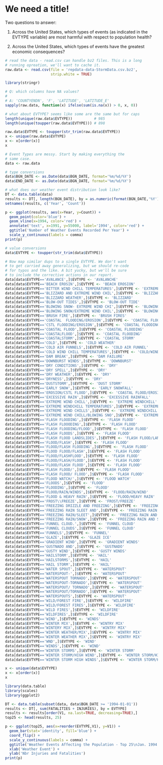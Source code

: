 We need a title!
========================================================

Two questions to answer:

1. Across the United States, which types of events (as indicated in the EVTYPE variable) are most harmful with respect to population health?

2. Across the United States, which types of events have the greatest economic consequences?


```r
# read the data - read.csv can handle bz2 files. This is a long
# running opreation, we'll want to cache it.
raw.data <- read.csv(file = 'repdata-data-StormData.csv.bz2',
                     strip.white = TRUE)
```

```r
library(stringr)

# Q: which columns have NA values?
#
# A: 'COUNTYENDN', 'F', 'LATITUDE', 'LATITUDE_E'
sapply(raw.data, function(x) ifelse(sum(is.na(x)) > 0, x, 0))

# what about EVTYPE? seems like some are the same but for caps
length(unique(raw.data$EVTYPE))          # 985
length(unique(toupper(raw.data$EVTYPE))) # 898

raw.data$EVTYPE <- toupper(str_trim(raw.data$EVTYPE))
x <- unique(raw.data$EVTYPE)
x <- x[order(x)]
x
```

```r
# Event Types are messy. Start by making everything the
# same case.
data <- raw.data

# type conversions
data$BGN_DATE <- as.Date(data$BGN_DATE, format='%m/%d/%Y')
data$END_DATE <- as.Date(data$BGN_DATE, format='%m/%d/%Y')

# what does our weather event distribution look like?
DT <- data.table(data)
results <- DT[, length(BGN_DATE), by = as.numeric(format(BGN_DATE,'%Y'))]
setnames(results, c('Year', 'Count'))

p <- ggplot(results, aes(x=Year, y=Count)) +
  geom_point(color='blue') +
  geom_vline(x=1994, color='red') +
  annotate('text', x=1991, y=55000, label='1994', color='red') +
  ggtitle('Number of Weather Events Recorded Per Year') +
  scale_y_continuous(labels = comma)
print(p)

# value conversions
data$EVTYPE <- toupper(str_trim(data$EVTYPE))

# Now map similar dups to a single EVTYPE. We don't want
# to get carried away generalizing, but we should re-code
# for typos and the like. A bit yucky, but we'll be sure
# to include the corrective actions in our report.
data[data$EVTYPE=='AVALANCE',]$EVTYPE <- 'AVALANCHE'
data[data$EVTYPE=='BEACH EROSIN',]$EVTYPE <- 'BEACH EROSION'
data[data$EVTYPE=='BITTER WIND CHILL TEMPERATURES',]$EVTYPE <- 'EXTREME WIND CHILL'
data[data$EVTYPE=='BLIZZARD AND EXTREME WIND CHIL',]$EVTYPE <- 'BLIZZARD AND EXTREME WIND CHILL'
data[data$EVTYPE=='BLIZZARD WEATHER',]$EVTYPE <- 'BLIZZARD'
data[data$EVTYPE=='BLOW-OUT TIDES',]$EVTYPE <- 'BLOW-OUT TIDE'
data[data$EVTYPE=='BLOWING SNOW- EXTREME WIND CHI',]$EVTYPE <- 'BLOWING SNOW/EXTREME WIND CHILL'
data[data$EVTYPE=='BLOWING SNOW/EXTREME WIND CHIL',]$EVTYPE <- 'BLOWING SNOW/EXTREME WIND CHILL'
data[data$EVTYPE=='BRUSH FIRE',]$EVTYPE <- 'BRUSH FIRES'
data[data$EVTYPE=='COASTAL  FLOODING/EROSION',]$EVTYPE <- 'COASTAL FLOODING/EROSION'
data[data$EVTYPE=='CSTL FLOODING/EROSION',]$EVTYPE <- 'COASTAL FLOODING/EROSION'
data[data$EVTYPE=='COASTAL FLOOD',]$EVTYPE <- 'COASTAL FLOODING'
data[data$EVTYPE=='COASTALFLOOD',]$EVTYPE <- 'COASTAL FLOODING'
data[data$EVTYPE=='COASTALSTORM',]$EVTYPE <- 'COASTAL STORM'
data[data$EVTYPE=='COLD',]$EVTYPE <- 'COLD WEATHER'
data[data$EVTYPE=='COLD AIR FUNNELS',]$EVTYPE <- 'COLD AIR FUNNEL'
data[data$EVTYPE=='COLD WIND CHILL TEMPERATURES',]$EVTYPE <- 'COLD/WIND CHILL'
data[data$EVTYPE=='DAM BREAK',]$EVTYPE <- 'DAM FAILURE'
data[data$EVTYPE=='DOWNBURST WINDS',]$EVTYPE <- 'DOWNBURST'
data[data$EVTYPE=='DRY CONDITIONS',]$EVTYPE <- 'DRY'
data[data$EVTYPE=='DRY SPELL',]$EVTYPE <- 'DRY'
data[data$EVTYPE=='DRY WEATHER',]$EVTYPE <- 'DRY'
data[data$EVTYPE=='DRYNESS',]$EVTYPE <- 'DRY'
data[data$EVTYPE=='DUSTSTORM',]$EVTYPE <- 'DUST STORM'
data[data$EVTYPE=='EARLY SNOW',]$EVTYPE <- 'EARLY SNOWFALL'
data[data$EVTYPE=='EROSION/CSTL FLOOD',]$EVTYPE <- 'COASTAL FLOOD/EROSION'
data[data$EVTYPE=='EXCESSIVE RAIN',]$EVTYPE <- 'EXCESSIVE RAINFALL'
data[data$EVTYPE=='EXTREME WIND CHILL',]$EVTYPE <- 'EXTREME WINDCHILL'
data[data$EVTYPE=='EXTREME WINDCHILL TEMPERATURES',]$EVTYPE <- 'EXTREME WINDCHILL'
data[data$EVTYPE=='EXTREME WIND CHILLS',]$EVTYPE <- 'EXTREME WINDCHILL'
data[data$EVTYPE=='EXTREME WIND CHILL/BLOWING SNO',]$EVTYPE <- 'EXTREME WINDCHILL/BLOWING SNOW'
data[data$EVTYPE=='FLASH FLOODING',]$EVTYPE <- 'FLASH FLOOD'
data[data$EVTYPE=='FLASH FLOOODING',]$EVTYPE <- 'FLASH FLOOD'
data[data$EVTYPE=='FLASH FLOODING/FLOOD',]$EVTYPE <- 'FLASH FLOOD'
data[data$EVTYPE=='FLASH FLOODS',]$EVTYPE <- 'FLASH FLOOD'
data[data$EVTYPE=='FLASH FLOOD LANDSLIDES',]$EVTYPE <- 'FLASH FLOOD/LANDSLIDE'
data[data$EVTYPE=='FLOOD/FLASH',]$EVTYPE <- 'FLASH FLOOD'
data[data$EVTYPE=='FLOOD/FLASH FLOODING',]$EVTYPE <- 'FLASH FLOOD'
data[data$EVTYPE=='FLOOD FLOOD/FLASH',]$EVTYPE <- 'FLASH FLOOD'
data[data$EVTYPE=='FLOOD/FLASHFLOOD',]$EVTYPE <- 'FLASH FLOOD'
data[data$EVTYPE=='FLOOD/FLASH/FLOOD',]$EVTYPE <- 'FLASH FLOOD'
data[data$EVTYPE=='FLOOD/FLASH FLOOD',]$EVTYPE <- 'FLASH FLOOD'
data[data$EVTYPE=='FLASH FLOOD/',]$EVTYPE <- 'FLASH FLOOD'
data[data$EVTYPE=='FLASH FLOOD/ FLOOD',]$EVTYPE <- 'FLASH FLOOD'
data[data$EVTYPE=='FLOOD WATCH/',]$EVTYPE <- 'FLOOD WATCH'
data[data$EVTYPE=='FLOODS',]$EVTYPE <- 'FLOOD'
data[data$EVTYPE=='FLOODING',]$EVTYPE <- 'FLOOD'
data[data$EVTYPE=='FLOOD/RAIN/WINDS',]$EVTYPE <- 'FLOOD/RAIN/WIND'
data[data$EVTYPE=='FLOOD & HEAVY RAIN',]$EVTYPE <- 'FLOOD/HEAVY RAIN'
data[data$EVTYPE=='FROST\\FREEZE',]$EVTYPE <- 'FROST/FREEZE'
data[data$EVTYPE=='FREEZING DRIZZLE AND FREEZING',]$EVTYPE <- 'FREEZING DRIZZLE AND FREEZING RAIN'
data[data$EVTYPE=='FREEZING RAIN SLEET AND',]$EVTYPE <- 'FREEZING RAIN SLEET AND SNOW'
data[data$EVTYPE=='FREEZING RAIN/SLEET',]$EVTYPE <- 'FREEZING RAIN AND SLEET'
data[data$EVTYPE=='FREEZING RAIN/SNOW',]$EVTYPE <- 'FREEZING RAIN AND SNOW'
data[data$EVTYPE=='FUNNEL CLOUD.',]$EVTYPE <- 'FUNNEL CLOUD'
data[data$EVTYPE=='FUNNEL CLOUDS',]$EVTYPE <- 'FUNNEL CLOUD'
data[data$EVTYPE=='FUNNELS',]$EVTYPE <- 'FUNNEL'
data[data$EVTYPE=='GLAZE',]$EVTYPE <- 'GLAZE ICE'
data[data$EVTYPE=='GRADIENT WIND',]$EVTYPE <- 'GRADIENT WINDS'
data[data$EVTYPE=='GUSTNADO AND',]$EVTYPE <- 'GUSTNADO'
data[data$EVTYPE=='GUSTY WIND',]$EVTYPE <- 'GUSTY WINDS'
data[data$EVTYPE=='HAILSTORM',]$EVTYPE <- 'HAIL'
data[data$EVTYPE=='HAILSTORMS',]$EVTYPE <- 'HAIL'
data[data$EVTYPE=='HAIL STORM',]$EVTYPE <- 'HAIL'
data[data$EVTYPE=='WATER SPOUT',]$EVTYPE <- 'WATERSPOUT'
data[data$EVTYPE=='WATERSPOUT-',]$EVTYPE <- 'WATERSPOUT'
data[data$EVTYPE=='WATERSPOUT TORNADO',]$EVTYPE <- 'WATERSPOUT'
data[data$EVTYPE=='WATERSPOUT-TORNADO',]$EVTYPE <- 'WATERSPOUT'
data[data$EVTYPE=='WATERSPOUT/ TORNADO',]$EVTYPE <- 'WATERSPOUT'
data[data$EVTYPE=='WATERSPOUT/TORNADO',]$EVTYPE <- 'WATERSPOUT'
data[data$EVTYPE=='WATERSPOUTS',]$EVTYPE <- 'WATERSPOUT'
data[data$EVTYPE=='WILD/FOREST FIRE',]$EVTYPE <- 'WILDFIRE'
data[data$EVTYPE=='WILD/FOREST FIRES',]$EVTYPE <- 'WILDFIRE'
data[data$EVTYPE=='WILD FIRES',]$EVTYPE <- 'WILDFIRE'
data[data$EVTYPE=='WILDFIRES',]$EVTYPE <- 'WILDFIRE'
data[data$EVTYPE=='WIND',]$EVTYPE <- 'WINDS'
data[data$EVTYPE=='WINTER MIX',]$EVTYPE <- 'WINTRY MIX'
data[data$EVTYPE=='WINTERY MIX',]$EVTYPE <- 'WINTRY MIX'
data[data$EVTYPE=='WINTER WEATHER/MIX',]$EVTYPE <- 'WINTRY MIX'
data[data$EVTYPE=='WINTER WEATHER MIX',]$EVTYPE <- 'WINTRY MIX'
data[data$EVTYPE=='WND',]$EVTYPE <- 'WIND'
data[data$EVTYPE=='WINDS',]$EVTYPE <- 'WIND'
data[data$EVTYPE=='WINTER STORMS',]$EVTYPE <- 'WINTER STORM'
data[data$EVTYPE=='WINTER STORM/HIGH WIND',]$EVTYPE <- 'WINTER STORM/HIGH WINDS'
data[data$EVTYPE=='WINTER STORM HIGH WINDS',]$EVTYPE <- 'WINTER STORM/HIGH WINDS'

x <- unique(data$EVTYPE)
x <- x[order(x)]
x
```

```r
library(data.table)
library(scales)
library(ggplot2)

DT <- data.table(subset(data, data$BGN_DATE >= '1994-01-01'))
results <- DT[, sum(FATALITIES + INJURIES), by = EVTYPE]
results <- results[order(V1, na.last=TRUE, decreasing=TRUE),]
top25 <- head(results, 25)

p <- ggplot(top25, aes(x=reorder(EVTYPE,V1), y=V1)) +
  geom_bar(stat='identity', fill='blue') +
  coord_flip() +
  scale_y_continuous(labels = comma) +
  ggtitle('Weather Events Affecting the Population - Top 25\nJan. 1994 - Nov. 2011') +
  xlab('Weather Event') +
  ylab('Nbr Injuries and Fatalities')
print(p)
```

